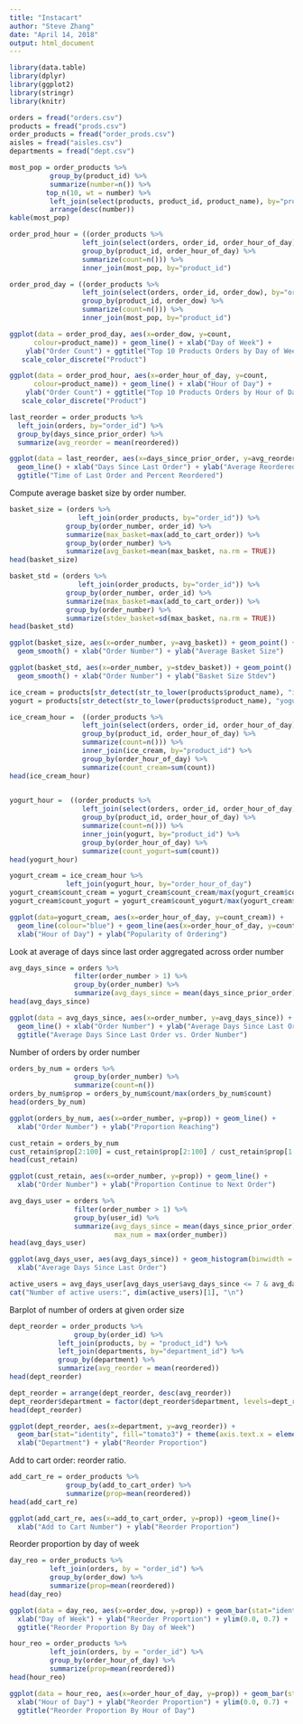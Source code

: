 ---
title: "Instacart"
author: "Steve Zhang"
date: "April 14, 2018"
output: html_document
---

```{r}
library(data.table)
library(dplyr)
library(ggplot2)
library(stringr)
library(knitr)
```

```{r}
orders = fread("orders.csv")
products = fread("prods.csv")
order_products = fread("order_prods.csv")
aisles = fread("aisles.csv")
departments = fread("dept.csv")
```

```{r}
most_pop = order_products %>%
          group_by(product_id) %>%
          summarize(number=n()) %>%
         top_n(10, wt = number) %>%
          left_join(select(products, product_id, product_name), by="product_id") %>%
          arrange(desc(number))
kable(most_pop)
```
```{r}
order_prod_hour = ((order_products %>%
                  left_join(select(orders, order_id, order_hour_of_day), by="order_id")) %>%
                  group_by(product_id, order_hour_of_day) %>%
                  summarize(count=n())) %>%
                  inner_join(most_pop, by="product_id")
```

```{r}
order_prod_day = ((order_products %>%
                  left_join(select(orders, order_id, order_dow), by="order_id")) %>%
                  group_by(product_id, order_dow) %>%
                  summarize(count=n())) %>%
                  inner_join(most_pop, by="product_id")
```

```{r}
ggplot(data = order_prod_day, aes(x=order_dow, y=count, 
      colour=product_name)) + geom_line() + xlab("Day of Week") +
    ylab("Order Count") + ggtitle("Top 10 Products Orders by Day of Week") +
   scale_color_discrete("Product")
```

```{r}
ggplot(data = order_prod_hour, aes(x=order_hour_of_day, y=count, 
      colour=product_name)) + geom_line() + xlab("Hour of Day") +
    ylab("Order Count") + ggtitle("Top 10 Products Orders by Hour of Day") +
   scale_color_discrete("Product")
```

```{r}
last_reorder = order_products %>% 
  left_join(orders, by="order_id") %>%
  group_by(days_since_prior_order) %>%
  summarize(avg_reorder = mean(reordered))
```

```{r}
ggplot(data = last_reorder, aes(x=days_since_prior_order, y=avg_reorder)) +
  geom_line() + xlab("Days Since Last Order") + ylab("Average Reordered") +
  ggtitle("Time of Last Order and Percent Reordered")
```

Compute average basket size by order number.

```{r}
basket_size = (orders %>% 
                 left_join(order_products, by="order_id")) %>%
              group_by(order_number, order_id) %>%
              summarize(max_basket=max(add_to_cart_order)) %>%
              group_by(order_number) %>%
              summarize(avg_basket=mean(max_basket, na.rm = TRUE))
head(basket_size)
```

```{r}
basket_std = (orders %>% 
                 left_join(order_products, by="order_id")) %>%
              group_by(order_number, order_id) %>%
              summarize(max_basket=max(add_to_cart_order)) %>%
              group_by(order_number) %>%
              summarize(stdev_basket=sd(max_basket, na.rm = TRUE))
head(basket_std)
```


```{r}
ggplot(basket_size, aes(x=order_number, y=avg_basket)) + geom_point() +
  geom_smooth() + xlab("Order Number") + ylab("Average Basket Size")
```

```{r}
ggplot(basket_std, aes(x=order_number, y=stdev_basket)) + geom_point() +
  geom_smooth() + xlab("Order Number") + ylab("Basket Size Stdev")
```

```{r}
ice_cream = products[str_detect(str_to_lower(products$product_name), "ice cream"), ]
yogurt = products[str_detect(str_to_lower(products$product_name), "yogurt"), ]
```

```{r}
ice_cream_hour =  ((order_products %>%
                  left_join(select(orders, order_id, order_hour_of_day), by="order_id")) %>%
                  group_by(product_id, order_hour_of_day) %>%
                  summarize(count=n())) %>%
                  inner_join(ice_cream, by="product_id") %>%
                  group_by(order_hour_of_day) %>%
                  summarize(count_cream=sum(count))
head(ice_cream_hour)
                
```

```{r}
yogurt_hour =  ((order_products %>%
                  left_join(select(orders, order_id, order_hour_of_day), by="order_id")) %>%
                  group_by(product_id, order_hour_of_day) %>%
                  summarize(count=n())) %>%
                  inner_join(yogurt, by="product_id") %>%
                  group_by(order_hour_of_day) %>%
                  summarize(count_yogurt=sum(count))
head(yogurt_hour)
```

```{r}
yogurt_cream = ice_cream_hour %>%
              left_join(yogurt_hour, by="order_hour_of_day")
yogurt_cream$count_cream = yogurt_cream$count_cream/max(yogurt_cream$count_cream)
yogurt_cream$count_yogurt = yogurt_cream$count_yogurt/max(yogurt_cream$count_yogurt)

```

```{r}
ggplot(data=yogurt_cream, aes(x=order_hour_of_day, y=count_cream)) +
  geom_line(colour="blue") + geom_line(aes(x=order_hour_of_day, y=count_yogurt, colour="red")) +
  xlab("Hour of Day") + ylab("Popularity of Ordering")
```

Look at average of days since last order aggregated across order number

```{r}
avg_days_since = orders %>%
                filter(order_number > 1) %>%
                group_by(order_number) %>%
                summarize(avg_days_since = mean(days_since_prior_order))
head(avg_days_since)
```

```{r}
ggplot(data = avg_days_since, aes(x=order_number, y=avg_days_since)) +
  geom_line() + xlab("Order Number") + ylab("Average Days Since Last Order") +
  ggtitle("Average Days Since Last Order vs. Order Number")
```

Number of orders by order number

```{r}
orders_by_num = orders %>%
                group_by(order_number) %>%
                summarize(count=n())
orders_by_num$prop = orders_by_num$count/max(orders_by_num$count)                
head(orders_by_num)
```

```{r}
ggplot(orders_by_num, aes(x=order_number, y=prop)) + geom_line() +
  xlab("Order Number") + ylab("Proportion Reaching")
```

```{r}
cust_retain = orders_by_num
cust_retain$prop[2:100] = cust_retain$prop[2:100] / cust_retain$prop[1:99]
head(cust_retain)
```

```{r}
ggplot(cust_retain, aes(x=order_number, y=prop)) + geom_line() +
  xlab("Order Number") + ylab("Proportion Continue to Next Order")
```


```{r}
avg_days_user = orders %>%
                filter(order_number > 1) %>%
                group_by(user_id) %>%
                summarize(avg_days_since = mean(days_since_prior_order),
                          max_num = max(order_number))
head(avg_days_user)
```

```{r}
ggplot(avg_days_user, aes(avg_days_since)) + geom_histogram(binwidth = 1, fill="tomato3") +
  xlab("Average Days Since Last Order")
```

```{r}
active_users = avg_days_user[avg_days_user$avg_days_since <= 7 & avg_days_user$max_num >= 10,]
cat("Number of active users:", dim(active_users)[1], "\n")
```

Barplot of number of orders at given order size

```{r}
dept_reorder = order_products %>% 
                group_by(order_id) %>%
            left_join(products, by = "product_id") %>%
            left_join(departments, by="department_id") %>%
            group_by(department) %>%
            summarize(avg_reorder = mean(reordered))
head(dept_reorder)
```

```{r}
dept_reorder = arrange(dept_reorder, desc(avg_reorder))
dept_reorder$department = factor(dept_reorder$department, levels=dept_reorder$department)
head(dept_reorder)
```

```{r}
ggplot(dept_reorder, aes(x=department, y=avg_reorder)) + 
  geom_bar(stat="identity", fill="tomato3") + theme(axis.text.x = element_text(angle=90, vjust=0.6)) +
  xlab("Department") + ylab("Reorder Proportion")
```

Add to cart order: reorder ratio.

```{r}
add_cart_re = order_products %>%
              group_by(add_to_cart_order) %>%
              summarize(prop=mean(reordered)) 
head(add_cart_re)
```

```{r}
ggplot(add_cart_re, aes(x=add_to_cart_order, y=prop)) +geom_line()+
  xlab("Add to Cart Number") + ylab("Reorder Proportion")
```

Reorder proportion by day of week

```{r}
day_reo = order_products %>%
          left_join(orders, by = "order_id") %>%
          group_by(order_dow) %>%
          summarize(prop=mean(reordered))
head(day_reo)
```

```{r}
ggplot(data = day_reo, aes(x=order_dow, y=prop)) + geom_bar(stat="identity", fill="tomato3")+
  xlab("Day of Week") + ylab("Reorder Proportion") + ylim(0.0, 0.7) +
  ggtitle("Reorder Proportion By Day of Week")
```

```{r}
hour_reo = order_products %>%
          left_join(orders, by = "order_id") %>%
          group_by(order_hour_of_day) %>%
          summarize(prop=mean(reordered))
head(hour_reo)
```

```{r}
ggplot(data = hour_reo, aes(x=order_hour_of_day, y=prop)) + geom_bar(stat="identity", fill="green4")+
  xlab("Hour of Day") + ylab("Reorder Proportion") + ylim(0.0, 0.7) +
  ggtitle("Reorder Proportion By Hour of Day")
```